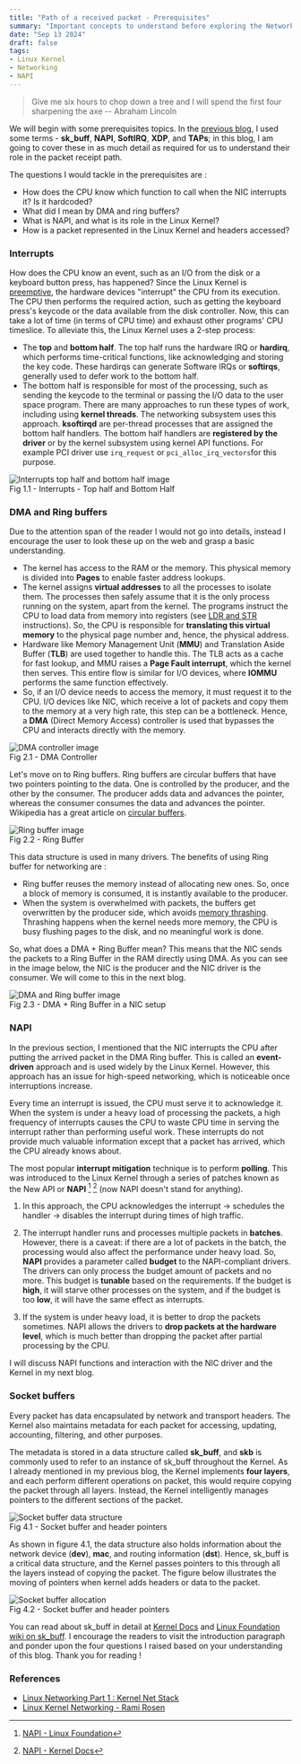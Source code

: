 ```yaml
---
title: "Path of a received packet - Prerequisites"
summary: "Important concepts to understand before exploring the Network Path."
date: "Sep 13 2024"
draft: false
tags:
- Linux Kernel
- Networking
- NAPI
---
```



>  Give me six hours to chop down a tree and I will spend the first four
>  sharpening the axe -- Abraham Lincoln

We will begin with some prerequisites topics. In the [previous
blog](https://www.sheharyaar.in/blog/packet-path-overview), I used some terms -
**sk_buff**, **NAPI**, **SoftIRQ**, **XDP**, and **TAPs**; in this blog, I am
going to cover these in as much detail as required for us to understand their
role in the packet receipt path.

The questions I would tackle in the prerequisites are :
- How does the CPU know which function to call when the NIC interrupts it? Is it
  hardcoded?
- What did I mean by DMA and ring buffers?
- What is NAPI, and what is its role in the Linux Kernel?
- How is a packet represented in the Linux Kernel and headers accessed?

### Interrupts

How does the CPU know an event, such as an I/O from the disk or a keyboard
button press, has happened? Since the Linux Kernel is
[preemptive](https://en.wikipedia.org/wiki/Kernel_preemption), the hardware
devices "interrupt" the CPU from its execution. The CPU then performs the
required action, such as getting the keyboard press's keycode or the data
available from the disk controller. Now, this can take a lot of time (in terms
of CPU time) and exhaust other programs' CPU timeslice. To alleviate this, the
Linux Kernel uses a 2-step process: 
- The **top** and **bottom half**. The top half runs the hardware IRQ or **hardirq**, which
performs time-critical functions, like acknowledging and storing the key code.
These hardirqs can generate Software IRQs or **softirqs**, generally used to defer
work to the bottom half. 
- The bottom half is responsible for most of the processing, such as sending the
keycode to the terminal or passing the I/O data to the user space program. There
are many approaches to run these types of work, including using **kernel
threads**. The networking subsystem uses this approach. **ksoftirqd** are
per-thread processes that are assigned the bottom half handlers. The bottom half
handlers are **registered by the driver** or by the kernel subsystem using
kernel API functions. For example PCI driver use `irq_request` or
`pci_alloc_irq_vectors`for this purpose.

<div>
<Image src={interrupts} alt="Interrupts top half and bottom half image"/>
<figcaption class="text-center">Fig 1.1 - Interrupts - Top half and Bottom Half</figcaption>
</div>

### DMA and Ring buffers

Due to the attention span of the reader I would not go into details, instead I
encourage the user to look these up on the web and grasp a basic understanding. 

- The kernel has access to the RAM or the memory. This physical memory is
divided into **Pages** to enable faster address lookups.
- The kernel assigns **virtual addresses** to all the processes to isolate them. The
processes then safely assume that it is the only process running on the system,
apart from the kernel. The programs instruct the CPU to load data from memory
into registers (see [LDR and
STR](https://azeria-labs.com/memory-instructions-load-and-store-part-4/)
instructions). So, the CPU is responsible for **translating this virtual memory** to
the physical page number and, hence, the physical address. 
- Hardware like Memory Management Unit (**MMU**) and Translation Aside Buffer (**TLB**)
are used together to handle this. The TLB acts as a cache for fast lookup, and
MMU raises a **Page Fault interrupt**, which the kernel then serves. This entire
flow is similar for I/O devices, where **IOMMU** performs the same function
effectively.
- So, if an I/O device needs to access the memory, it must request it to the
CPU. I/O devices like NIC, which receive a lot of packets and copy them to the
memory at a very high rate, this step can be a bottleneck. Hence, a **DMA**
(Direct Memory Access) controller  is used that bypasses the CPU and interacts
directly with the memory.

<div>
<Image src={dma} alt="DMA controller image"/>
<figcaption class="text-center">Fig 2.1 - DMA Controller</figcaption>
</div>

Let's move on to Ring buffers. Ring buffers are circular buffers that have two
pointers pointing to the data. One is controlled by the producer, and the other
by the consumer. The producer adds data and advances the pointer, whereas the
consumer consumes the data and advances the pointer. Wikipedia has a great
article on [circular buffers](https://en.wikipedia.org/wiki/Circular_buffer). 

<div>
<Image src={ringbuf} alt="Ring buffer image"/>
<figcaption class="text-center">Fig 2.2 - Ring Buffer</figcaption>
</div>


This data structure is used in many drivers. The benefits of using Ring buffer
for networking are :
- Ring buffer reuses the memory instead of allocating new ones. So, once a block
of memory is consumed, it is instantly available to the producer. 
- When the system is overwhelmed with packets, the buffers get overwritten by
the producer side, which avoids [memory
thrashing](https://en.wikipedia.org/wiki/Thrashing_(computer_science)).
Thrashing happens when the kernel needs more memory, the CPU is busy flushing
pages to the disk, and no meaningful work is done.


So, what does a DMA + Ring Buffer mean? This means that the NIC sends the
packets to a Ring Buffer in the RAM directly using DMA. As you can see in the
image below, the NIC is the producer and the NIC driver is the consumer. We will
come to this in the next blog.

<div>
<Image src={dma_ringbuf} alt="DMA and Ring buffer image"/>
<figcaption class="text-center">Fig 2.3 - DMA + Ring Buffer in a NIC setup</figcaption>
</div>

### NAPI

In the previous section, I mentioned that the NIC interrupts the CPU after
putting the arrived packet in the DMA Ring buffer. This is called an
**event-driven** approach and is used widely by the Linux Kernel. However, this
approach has an issue for high-speed networking, which is noticeable once
interruptions increase.

Every time an interrupt is issued, the CPU must serve it to acknowledge it. When
the system is under a heavy load of processing the packets, a high frequency of
interrupts causes the CPU to waste CPU time in serving the interrupt rather than
performing useful work. These interrupts do not provide much valuable
information except that a packet has arrived, which the CPU already knows about.

The most popular **interrupt mitigation** technique is to perform **polling**. This was
introduced to the Linux Kernel through a series of patches known as the New API
or **NAPI** [^1] [^2] (now NAPI doesn't stand for anything). 

1. In this approach, the CPU acknowledges the interrupt -> schedules the handler
-> disables the interrupt during times of high traffic. 

2. The interrupt handler runs and processes multiple packets in **batches**.
However, there is a caveat: if there are a lot of packets in the batch, the
processing would also affect the performance under heavy load. So, **NAPI** provides
a parameter called **budget** to the NAPI-compliant drivers. The drivers can only
process the budget amount of packets and no more. This budget is **tunable** based
on the requirements. If the budget is **high**, it will starve other processes on
the system, and if the budget is too **low**, it will have the same effect as
interrupts.

3. If the system is under heavy load, it is better to drop the packets
sometimes. NAPI allows the drivers to **drop packets at the hardware level**, which
is much better than dropping the packet after partial processing by the CPU.

I will discuss NAPI functions and interaction with the NIC driver and the Kernel
in my next blog.

[^1]: [NAPI - Linux Foundation](https://wiki.linuxfoundation.org/networking/napi)
[^2]: [NAPI - Kernel Docs](https://docs.kernel.org/networking/napi.html)

### Socket buffers

Every packet has data encapsulated by network and transport headers. The Kernel
also maintains metadata for each packet for accessing, updating, accounting,
filtering, and other purposes.

The metadata is stored in a data structure called **sk_buff**, and **skb** is commonly
used to refer to an instance of sk_buff throughout the Kernel. As I already
mentioned in my previous blog, the Kernel implements **four layers**, and each
perform different operations on packet, this would require copying the packet
through all layers. Instead, the Kernel intelligently manages pointers to the
different sections of the packet.

<div>
<Image src={skbuff} alt="Socket buffer data structure"/>
<figcaption class="text-center">Fig 4.1 - Socket buffer and header pointers</figcaption>
</div>

As shown in figure 4.1, the data structure also holds information about the
network device (**dev**), **mac**, and routing information (**dst**). Hence,
sk_buff is a critical data structure, and the Kernel passes pointers to this
through all the layers instead of copying the packet. The figure below
illustrates the moving of pointers when kernel adds headers or data to the
packet.

<div>
<Image src={skbuff_alloc} alt="Socket buffer allocation"/>
<figcaption class="text-center">Fig 4.2 - Socket buffer and header pointers</figcaption>
</div>

You can read about sk_buff in detail at [Kernel
Docs](https://docs.kernel.org/networking/skbuff.html) and [Linux Foundation wiki
on sk_buff](https://wiki.linuxfoundation.org/networking/sk_buff). I encourage
the readers to visit the introduction paragraph and ponder upon the four
questions I raised based on your understanding of this blog. Thank you for
reading !

### References

- [Linux Networking Part 1 : Kernel Net
  Stack](https://amrelhusseiny.github.io/blog/004_linux_0001_understanding_linux_networking/004_linux_0001_understanding_linux_networking_part_1/#1-ring-buffers)
- [Linux Kernel Networking - Rami
  Rosen](http://www.haifux.org/lectures/172/netLec.pdf)